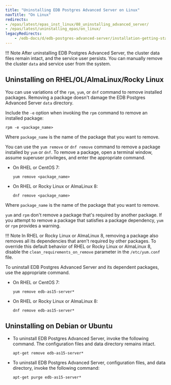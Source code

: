 ```yaml
---
title: "Uninstalling EDB Postgres Advanced Server on Linux"
navTitle: "On Linux"
redirects:
- /epas/latest/epas_inst_linux/08_uninstalling_advanced_server/
- /epas/latest/uninstalling_epas/on_linux/
legacyRedirects:
    - /edb-docs/d/edb-postgres-advanced-server/installation-getting-started/installation-guide/9.6/EDB_Postgres_Advanced_Server_Installation_Guide.1.77.html
---
```


!!! Note
    After uninstalling EDB Postgres Advanced Server, the cluster data files remain intact, and the service user persists. You can manually remove the cluster `data` and service user from the system.

## Uninstalling on RHEL/OL/AlmaLinux/Rocky Linux

You can use variations of the `rpm`, `yum`, or `dnf` command to remove installed packages. Removing a package doesn't damage the EDB Postgres Advanced Server `data` directory.

Include the `-e` option when invoking the `rpm` command to remove an installed package:

```text
rpm -e <package_name>
```

Where `package_name` is the name of the package that you want to remove.

You can use the `yum remove` or `dnf remove` command to remove a package installed by `yum` or `dnf`. To remove a package, open a terminal window, assume superuser privileges, and enter the appropriate command.

-   On RHEL or CentOS 7:

    ```text
    yum remove <package_name>
    ```

-   On RHEL or Rocky Linux or AlmaLinux 8:

    ```text
    dnf remove <package_name>
    ```

Where `package_name` is the name of the package that you want to remove.

`yum` and `rpm` don't remove a package that's required by another package. If you attempt to remove a package that satisfies a package dependency, `yum` or `rpm` provides a warning.

!!! Note
    In RHEL or Rocky Linux or AlmaLinux 8, removing a package also removes all its dependencies that aren't required by other packages. To override this default behavior of RHEL or Rocky Linux or AlmaLinux 8, disable the `clean_requirements_on_remove` parameter in the `/etc/yum.conf` file.

To uninstall EDB Postgres Advanced Server and its dependent packages, use the appropriate command.

-   On RHEL or CentOS 7:

    ```text
    yum remove edb-as15-server*
    ```

-   On RHEL or Rocky Linux or AlmaLinux 8:

    ```text
    dnf remove edb-as15-server*
    ```

## Uninstalling on Debian or Ubuntu

-   To uninstall EDB Postgres Advanced Server, invoke the following command. The configuration files and data directory remains intact.

    ```text
    apt-get remove edb-as15-server*
    ```

-   To uninstall EDB Postgres Advanced Server, configuration files, and data directory, invoke the following command:

    ```text
    apt-get purge edb-as15-server*
    ```
